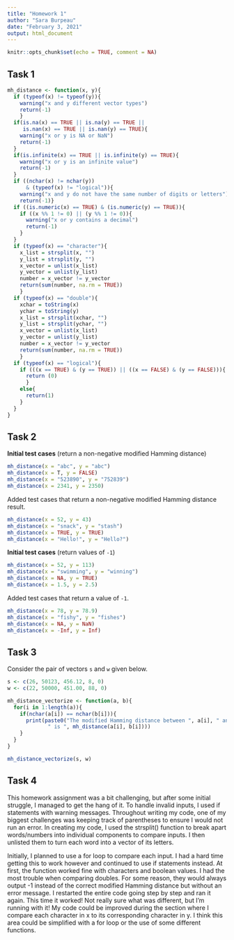 ```yaml
---
title: "Homework 1"
author: "Sara Burpeau"
date: "February 3, 2021"
output: html_document
---
```


```r
knitr::opts_chunk$set(echo = TRUE, comment = NA)
```

## Task 1

```r
mh_distance <- function(x, y){
  if (typeof(x) != typeof(y)){
    warning("x and y different vector types")
    return(-1)
    }
  if(is.na(x) == TRUE || is.na(y) == TRUE || 
     is.nan(x) == TRUE || is.nan(y) == TRUE){
    warning("x or y is NA or NaN")
    return(-1)
  }
  if(is.infinite(x) == TRUE || is.infinite(y) == TRUE){
    warning("x or y is an infinite value")
    return(-1)
  }
  if ((nchar(x) != nchar(y)) 
      & (typeof(x) != "logical")){
    warning("x and y do not have the same number of digits or letters")
    return(-1)}
  if ((is.numeric(x) == TRUE) & (is.numeric(y) == TRUE)){
    if ((x %% 1 != 0) || (y %% 1 != 0)){
      warning("x or y contains a decimal")
      return(-1)
    }
  }
  if (typeof(x) == "character"){
    x_list = strsplit(x, "")
    y_list = strsplit(y, "")
    x_vector = unlist(x_list)
    y_vector = unlist(y_list)
    number = x_vector != y_vector
    return(sum(number, na.rm = TRUE))
    }
  if (typeof(x) == "double"){
    xchar = toString(x)
    ychar = toString(y)
    x_list = strsplit(xchar, "")
    y_list = strsplit(ychar, "")
    x_vector = unlist(x_list)
    y_vector = unlist(y_list)
    number = x_vector != y_vector
    return(sum(number, na.rm = TRUE))
    }
  if (typeof(x) == "logical"){
    if (((x == TRUE) & (y == TRUE)) || ((x == FALSE) & (y == FALSE))){
      return (0)
      }
    else{
      return(1)
    }
  }
}
```

## Task 2

**Initial test cases** (return a non-negative modified Hamming distance)

```r
mh_distance(x = "abc", y = "abc")
mh_distance(x = T, y = FALSE)
mh_distance(x = "523890", y = "752839")
mh_distance(x = 2341, y = 2350)
```

Added test cases that return a non-negative modified Hamming distance result.

```r
mh_distance(x = 52, y = 43)
mh_distance(x = "snack", y = "stash")
mh_distance(x = TRUE, y = TRUE)
mh_distance(x = "Hello!", y = "Hello?")
```

**Initial test cases** (return values of `-1`)

```r
mh_distance(x = 52, y = 113)
mh_distance(x = "swimming", y = "winning")
mh_distance(x = NA, y = TRUE)
mh_distance(x = 1.5, y = 2.5)
```

Added test cases that return a value of `-1`.

```r
mh_distance(x = 78, y = 78.9)
mh_distance(x = "fishy", y = "fishes")
mh_distance(x = NA, y = NaN)
mh_distance(x = -Inf, y = Inf)
```


## Task 3

Consider the pair of vectors `s` and `w` given below.

```r
s <- c(26, 50123, 456.12, 8, 0)
w <- c(22, 50000, 451.00, 88, 0)
```

```r
mh_distance_vectorize <- function(a, b){
  for(i in 1:length(a)){
    if(nchar(a[i]) == nchar(b[i])){
      print(paste0("The modified Hamming distance between ", a[i], " and ", b[i],
             " is ", mh_distance(a[i], b[i])))
    }
  }
}
```

```r
mh_distance_vectorize(s, w)
```

## Task 4

This homework assignment was a bit challenging, but after some initial struggle,
I managed to get the hang of it. To handle invalid inputs, I used if statements
with warning messages. Throughout writing my code, one of my biggest challenges
was keeping track of parentheses to ensure I would not run an error. In creating
my code, I used the strsplit() function to break apart words/numbers into
individual components to compare inputs. I then unlisted them to turn each word
into a vector of its letters.

Initially, I planned to use a for loop to compare each input. I had a hard
time getting this to work however and continued to use if statements instead.
At first, the function worked fine with characters and boolean values. I had
the most trouble when comparing doubles. For some reason, they would always
output -1 instead of the correct modified Hamming distance but without an error
message. I restarted the entire code going step by step and ran it again. This
time it worked! Not really sure what was different, but I'm running with it! 
My code could be improved during the section where I compare each character in
x to its corresponding character in y. I think this area could be simplified
with a for loop or the use of some different functions.


